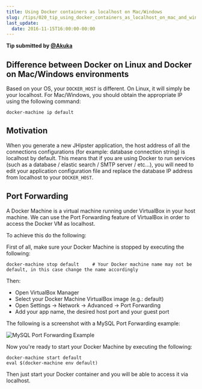 ```yaml
---
title: Using Docker containers as localhost on Mac/Windows
slug: /tips/020_tip_using_docker_containers_as_localhost_on_mac_and_windows.html
last_update:
  date: 2016-11-15T16:00:00-00:00
---
```


__Tip submitted by [@Akuka](https://github.com/Akuka)__


## Difference between Docker on Linux and Docker on Mac/Windows environments

Based on your OS, your <code>DOCKER_HOST</code> is different.
On Linux, it will simply be your localhost.
For Mac/Windows, you should obtain the appropriate IP using the following command:

```shell
docker-machine ip default
```


## Motivation

When you generate a new JHipster application, the host address of all the connections configurations (for example: database connection string) is localhost by default.
This means that if you are using Docker to run services (such as a database / elastic search / SMTP server / etc...), you will need to edit your application configuration file and replace the database IP address from localhost to your <code>DOCKER_HOST</code>.


## Port Forwarding

A Docker Machine is a virtual machine running under VirtualBox in your host machine.
We can use the Port Forwarding feature of VirtualBox in order to access the Docker VM as localhost.

To achieve this do the following:


First of all, make sure your Docker Machine is stopped by executing the following:

```shell
docker-machine stop default     # Your Docker machine name may not be default, in this case change the name accordingly
```

Then:

* Open VirtualBox Manager
* Select your Docker Machine VirtualBox image (e.g.: default)
* Open Settings -> Network -> Advanced -> Port Forwarding
* Add your app name, the desired host port and your guest port

The following is a screenshot with a MySQL Port Forwarding example:

![MySQL Port Forwarding Example](/images/020_tip_using_docker_containers_as_localhost_on_mac_and_windows_01.webp)


Now you're ready to start your Docker Machine by executing the following:

```shell
docker-machine start default
eval $(docker-machine env default)
```

Then just start your Docker container and you will be able to access it via localhost.
